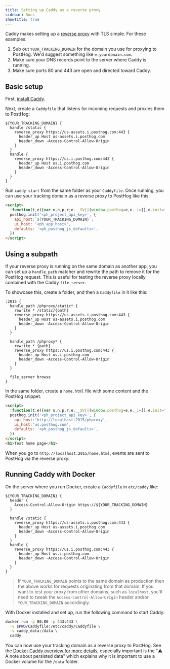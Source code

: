 ```yaml
---
title: Setting up Caddy as a reverse proxy
sidebar: Docs
showTitle: true
---
```



<ProxyWarning />

<RegionWarning />

Caddy makes setting up a [reverse proxy](https://caddyserver.com/docs/quick-starts/reverse-proxy) with TLS simple. For these examples:

1. Sub out `YOUR_TRACKING_DOMAIN` for the domain you use for proxying to PostHog. We'd suggest something like `e.yourdomain.com`. 
2. Make sure your DNS records point to the server where Caddy is running. 
3. Make sure ports 80 and 443 are open and directed toward Caddy.

## Basic setup

First, [install Caddy](https://caddyserver.com/docs/install).

Next, create a `Caddyfile` that listens for incoming requests and proxies them to PostHog:

```
${YOUR_TRACKING_DOMAIN} {
  handle /static {
    reverse_proxy https://us-assets.i.posthog.com:443 {
      header_up Host us-assets.i.posthog.com
      header_down -Access-Control-Allow-Origin
    }
  }
  handle {
    reverse_proxy https://us.i.posthog.com:443 {
      header_up Host us.i.posthog.com
      header_down -Access-Control-Allow-Origin
    }
  }
}
```

Run `caddy start` from the same folder as your `Caddyfile`. Once running, you can use your tracking domain as a reverse proxy to PostHog like this:

```html
<script>
  !function(t,e){var o,n,p,r;e.__SV||(window.posthog=e,e._i=[],e.init=function(i,s,a){function g(t,e){var o=e.split(".");2==o.length&&(t=t[o[0]],e=o[1]),t[e]=function(){t.push([e].concat(Array.prototype.slice.call(arguments,0)))}}(p=t.createElement("script")).type="text/javascript",p.crossOrigin="anonymous",p.async=!0,p.src=s.api_host+"/static/array.js",(r=t.getElementsByTagName("script")[0]).parentNode.insertBefore(p,r);var u=e;for(void 0!==a?u=e[a]=[]:a="posthog",u.people=u.people||[],u.toString=function(t){var e="posthog";return"posthog"!==a&&(e+="."+a),t||(e+=" (stub)"),e},u.people.toString=function(){return u.toString(1)+".people (stub)"},o="capture identify alias people.set people.set_once set_config register register_once unregister opt_out_capturing has_opted_out_capturing opt_in_capturing reset isFeatureEnabled onFeatureFlags getFeatureFlag getFeatureFlagPayload reloadFeatureFlags group updateEarlyAccessFeatureEnrollment getEarlyAccessFeatures getActiveMatchingSurveys getSurveys getNextSurveyStep onSessionId".split(" "),n=0;n<o.length;n++)g(u,o[n]);e._i.push([i,s,a])},e.__SV=1)}(document,window.posthog||[]);
  posthog.init('<ph_project_api_key>', {
    api_host:`${YOUR_TRACKING_DOMAIN}`,
    ui_host: '<ph_app_host>',
    defaults: '<ph_posthog_js_defaults>',
  })
</script>

```

## Using a subpath

If your reverse proxy is running on the same domain as another app, you can set up a `handle_path` matcher and rewrite the path to remove it for the PostHog request. This is useful for testing the reverse proxy locally combined with the Caddy `file_server`.

To showcase this, create a folder, and then a `Caddyfile` in it like this:

```
:2015 {
  handle_path /phproxy/static* {
    rewrite * /static/{path}
    reverse_proxy https://us-assets.i.posthog.com:443 {
      header_up Host us-assets.i.posthog.com
      header_down -Access-Control-Allow-Origin
    }
  }

  handle_path /phproxy* {
    rewrite * {path}
    reverse_proxy https://us.i.posthog.com:443 {
      header_up Host us.i.posthog.com
      header_down -Access-Control-Allow-Origin
    }
  }

  file_server browse
}

```

In the same folder, create a `home.html` file with some content and the PostHog snippet.

```html
<script>
  !function(t,e){var o,n,p,r;e.__SV||(window.posthog=e,e._i=[],e.init=function(i,s,a){function g(t,e){var o=e.split(".");2==o.length&&(t=t[o[0]],e=o[1]),t[e]=function(){t.push([e].concat(Array.prototype.slice.call(arguments,0)))}}(p=t.createElement("script")).type="text/javascript",p.crossOrigin="anonymous",p.async=!0,p.src=s.api_host+"/static/array.js",(r=t.getElementsByTagName("script")[0]).parentNode.insertBefore(p,r);var u=e;for(void 0!==a?u=e[a]=[]:a="posthog",u.people=u.people||[],u.toString=function(t){var e="posthog";return"posthog"!==a&&(e+="."+a),t||(e+=" (stub)"),e},u.people.toString=function(){return u.toString(1)+".people (stub)"},o="capture identify alias people.set people.set_once set_config register register_once unregister opt_out_capturing has_opted_out_capturing opt_in_capturing reset isFeatureEnabled onFeatureFlags getFeatureFlag getFeatureFlagPayload reloadFeatureFlags group updateEarlyAccessFeatureEnrollment getEarlyAccessFeatures getActiveMatchingSurveys getSurveys getNextSurveyStep onSessionId".split(" "),n=0;n<o.length;n++)g(u,o[n]);e._i.push([i,s,a])},e.__SV=1)}(document,window.posthog||[]);
  posthog.init('<ph_project_api_key>', {
    api_host:'http://localhost:2015/phproxy',
    ui_host:'us.posthog.com',
    defaults: '<ph_posthog_js_defaults>',
  })
</script>
<h1>Test home page</h1>
```

When you go to `http://localhost:2015/home.html`, events are sent to PostHog via the reverse proxy.

## Running Caddy with Docker

On the server where you run Docker, create a `Caddyfile` in `etc/caddy` like:

```
${YOUR_TRACKING_DOMAIN} {
  header {
    Access-Control-Allow-Origin https://${YOUR_TRACKING_DOMAIN}
  }

  handle /static {
    reverse_proxy https://us-assets.i.posthog.com:443 {
      header_up Host us-assets.i.posthog.com
      header_down -Access-Control-Allow-Origin
    }
  }
  handle {
    reverse_proxy https://us.i.posthog.com:443 {
      header_up Host us.i.posthog.com
      header_down -Access-Control-Allow-Origin
    }
  }
}
```

> If `YOUR_TRACKING_DOMAIN` points to the same domain as production then the above works for requests originating from that domain. If you want to test your proxy from other domains, such as `localhost`, you'll need to tweak the `Access-Control-Allow-Origin` header and/or `YOUR_TRACKING_DOMAIN` accordingly.

With Docker installed and set up, run the following command to start Caddy: 

```bash
docker run -p 80:80 -p 443:443 \
  -v $PWD/Caddyfile:/etc/caddy/Caddyfile \
  -v caddy_data:/data \
  caddy
```

You can now use your tracking domain as a reverse proxy to PostHog. See the [Docker Caddy overview for more details](https://hub.docker.com/_/caddy), especially important is the "⚠️ A note about persisted data" which explains why it is important to use a Docker volume for the `/data` folder.